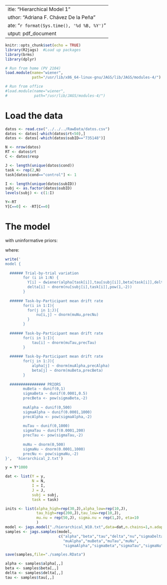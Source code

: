  ---
title: "Hierarchical Model 1"
author: "Adriana F. Chávez De la Peña"
date: "`r format(Sys.time(), '%d %B, %Y')`"
output: pdf_document
---

```r
knitr::opts_chunk$set(echo = TRUE)
library(R2jags)  #Load up packages
library(brms)
library(dplyr)

# Run from home (PV 2104)
load.module(name="wiener",
            path="/usr/lib/x86_64-linux-gnu/JAGS/lib/JAGS/modules-4/")

# Run from office
#load.module(name="wiener",
#            path="/usr/lib/JAGS/modules-4/")
```


# Load the data

```r
datos <- read.csv("../../../RawData/datos.csv")
datos <- datos[-which(datos$rt<50),]
datos <- datos[-which(datos$subID=="735148")]

N <- nrow(datos)
RT <- datos$rt
C <- datos$resp

J <- length(unique(datos$cond))
task <- rep(2,N)
task[datos$cond=="control"] <- 1

I <- length(unique(datos$subID))
subj <- as.factor(datos$subID)
levels(subj) <- c(1:I)

Y<-RT
Y[C==0] <- -RT[C==0]
```

# The model

\begin{align*}
Y = (Choice,RT)
\end{align*}

\begin{align*}
Y_{ijk} \sim \mbox{Wiener}(\alpha_j,\tau_j,\beta_j,\delta_j)
\end{align*}

with uninformative priors:

\begin{align*}
\alpha_j \sim \mbox{Uniform}(0,100)\\
\tau_j \sim \mbox{InverseGamma}(0.5,0.5)\\
\beta_j \sim \mbox{Uniform}(0,1)\\
\delta_j \sim \mbox{Normal}(0,20)\\
\end{align*}

where:

\begin{align*}
\alpha && \mbox{Threshold separation} && \alpha &> 0\\
\tau && \mbox{Non-decision time} && \tau &> 0\\
\beta && \mbox{Bias towards "Yes"} && 0 < &\beta < 1\\
\delta && \mbox{Drift rate} && \delta \sim &\mbox{Normal}(0,1)\\
\end{align*}

```r
write('
model {
  
  ###### Trial-by-trial variation
        for (i in 1:N) {
          Y[i] ~ dwiener(alpha[task[i]],tau[subj[i]],beta[task[i]],delta[i])
          delta[i] ~ dnorm(nu[subj[i],task[i]],pow(1,-2))
        }
  
  ###### Task-by-Participant mean drift rate
        for(i in 1:I){
          for(j in 1:J){
              nu[i,j] ~ dnorm(muNu,precNu)
          }
        }
        
  ###### Task-by-Participant mean drift rate
        for(i in 1:I){
            tau[i] ~ dnorm(muTau,precTau)
        }
  
  ###### Task-by-Participant mean drift rate
        for(j in 1:J){
            alpha[j] ~ dnorm(muAlpha,precAlpha)
            beta[j] ~ dnorm(muBeta,precBeta)
        }
  
  ################ PRIORS
        muBeta ~ dunif(0,1)
        sigmaBeta ~ dunif(0.0001,0.5)
        precBeta <- pow(sigmaBeta,-2) 
        
        muAlpha ~ dunif(0,500)
        sigmaAlpha ~ dunif(0.0001,1000)
        precAlpha <- pow(sigmaAlpha,-2) 
        
        muTau ~ dunif(0,1000)
        sigmaTau ~ dunif(0.0001,200)
        precTau <- pow(sigmaTau,-2) 
        
        muNu ~ dnorm(0,500)
        sigmaNu ~ dnorm(0.0001,1000)
        precNu <- pow(sigmaNu,-2) 
}',  'hierarchical_2.txt')
```

```r
y = Y*1000

dat <- list(Y = y,
            N = N,
            I = I,
            J = J,
            subj = subj,
            task = task)

inits <- list(alpha_high=rep(30,J),alpha_low=rep(10,J),
              tau_high=rep(200,J),tau_low=rep(10,J),
              mu.nu = rep(50,J), sigma.nu = rep(1,J), eta=10
              )
model <- jags.model("./hierarchical_W10.txt",data=dat,n.chains=1,n.adapt=0)#,inits=inits)
samples <- jags.samples(model,
                        c("alpha","beta","tau","delta","nu","sigmaDelta",
                          "muAlpha","muBeta","muTau","muNu",
                          "sigmaAlpha","sigmaBeta","sigmaTau","sigmaNu"), n.iter=10000,thin=1)

save(samples,file="./samples.RData")
```

```r
alpha <- samples$alpha[,,]
beta <- samples$beta[,,]
delta <- samples$delta[,,]
tau <- samples$tau[,,]
```

